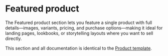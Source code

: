 # Featured product

The Featured product section lets you feature a single product with full details—images, variants, pricing, and purchase options—making it ideal for landing pages, lookbooks, or storytelling layouts where you want to sell directly.

This section and all documentation is identical to the [Product template](/sections/template-sections/product).